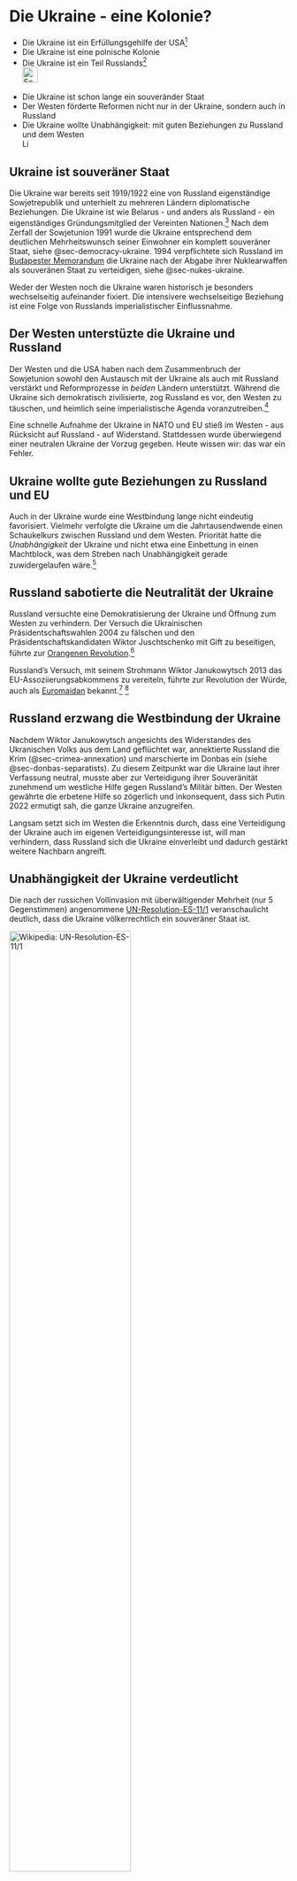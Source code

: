 # Die Ukraine - eine Kolonie? {#sec-colonies-ukraine}

::: {.callout-caution title="Myth"}
- Die Ukraine ist ein Erfüllungsgehilfe der USA[^colonies-ukraine-5]
- Die Ukraine ist eine polnische Kolonie
- Die Ukraine ist ein Teil Russlands[^colonies-ukraine-8]
[<br>![Search for topic in EUvsDisinfo](../all_common_img/EUvsDisinfo_400x240.jpg){height=2em}](https://euvsdisinfo.eu/disinformation-cases/?text=colonies%20ukraine&sort=relevance)
:::

::: {.callout-tip title="Truth"}
- Die Ukraine ist schon lange ein souveränder Staat
- Der Westen förderte Reformen nicht nur in der Ukraine, sondern auch in Russland
- Die Ukraine wollte Unabhängigkeit: mit guten Beziehungen zu Russland und dem Westen
[<br>![Link zu Wikipedia](../all_common_img/Wikipedia.png){height=1em}](https://de.wikipedia.org/wiki/Ukraine)
:::


## Ukraine ist souveräner Staat

Die Ukraine war bereits seit 1919/1922 eine von Russland eigenständige Sowjetrepublik und unterhielt zu mehreren Ländern diplomatische Beziehungen. Die Ukraine ist wie Belarus - und anders als Russland - ein eigenständiges Gründungsmitglied der Vereinten Nationen.[^colonies-ukraine-1]  Nach dem Zerfall der Sowjetunion 1991 wurde die Ukraine entsprechend dem deutlichen Mehrheitswunsch seiner Einwohner ein komplett souveräner Staat, siehe @sec-democracy-ukraine. 1994 verpflichtete sich Russland im [Budapester Memorandum](https://de.wikipedia.org/wiki/Budapester_Memorandum) die Ukraine nach der Abgabe ihrer Nuklearwaffen als souveränen Staat zu verteidigen, siehe @sec-nukes-ukraine. 

Weder der Westen noch die Ukraine waren historisch je besonders wechselseitig aufeinander fixiert. Die intensivere wechselseitige Beziehung ist eine Folge von Russlands imperialistischer Einflussnahme.


## Der Westen unterstüzte die Ukraine und Russland

Der Westen und die USA haben nach dem Zusammenbruch der Sowjetunion sowohl den Austausch mit der Ukraine als auch mit Russland verstärkt und Reformprozesse in _beiden_ Ländern unterstützt.  Während die Ukraine sich demokratisch zivilisierte, zog Russland es vor, den Westen zu täuschen, und heimlich seine imperialistische Agenda voranzutreiben.[^colonies-ukraine-4]

Eine schnelle Aufnahme der Ukraine in NATO und EU stieß im Westen - aus Rücksicht auf Russland - auf Widerstand. Stattdessen wurde überwiegend einer neutralen Ukraine der Vorzug gegeben. Heute wissen wir: das war ein Fehler.


## Ukraine wollte gute Beziehungen zu Russland und EU

Auch in der Ukraine wurde eine Westbindung lange nicht eindeutig favorisiert. Vielmehr verfolgte die Ukraine um die Jahrtausendwende einen Schaukelkurs zwischen Russland und dem Westen. Priorität hatte die _Unabhängigkeit_ der Ukraine und nicht etwa eine Einbettung in einen Machtblock, was dem Streben nach Unabhängigkeit gerade zuwidergelaufen wäre.[^colonies-ukraine-3]


## Russland sabotierte die Neutralität der Ukraine

Russland versuchte eine Demokratisierung der Ukraine und Öffnung zum Westen zu verhindern. Der Versuch die Ukrainischen Präsidentschaftswahlen 2004 zu fälschen und den Präsidentschaftskandidaten Wiktor Juschtschenko mit Gift zu beseitigen, führte zur [Orangenen Revolution](https://de.wikipedia.org/wiki/Orange_Revolution).[^colonies-ukraine-2]

Russland's Versuch, mit seinem Strohmann Wiktor Janukowytsch 2013 das EU-Assoziierungsabkommens zu vereiteln, führte zur Revolution der Würde, auch als [Euromaidan](https://de.wikipedia.org/wiki/Euromaidan) bekannt.[^colonies-ukraine-6] [^colonies-ukraine-7]


## Russland erzwang die Westbindung der Ukraine

Nachdem Wiktor Janukowytsch angesichts des Widerstandes des Ukranischen Volks aus dem Land geflüchtet war, annektierte Russland die Krim (@sec-crimea-annexation) und marschierte im Donbas ein (siehe @sec-donbas-separatists). Zu diesem Zeitpunkt war die Ukraine laut ihrer Verfassung neutral, musste aber zur Verteidigung ihrer Souveränität zunehmend um westliche Hilfe gegen Russland's Militär bitten. Der Westen gewährte die erbetene Hilfe so zögerlich und inkonsequent, dass sich Putin 2022 ermutigt sah, die ganze Ukraine anzugreifen.

Langsam setzt sich im Westen die Erkenntnis durch, dass eine Verteidigung der Ukraine auch im eigenen Verteidigungsinteresse ist, will man verhindern, dass Russland sich die Ukraine einverleibt und dadurch gestärkt weitere Nachbarn angreift.


## Unabhängigkeit der Ukraine verdeutlicht

Die nach der russichen Vollinvasion mit überwältigender Mehrheit (nur 5 Gegenstimmen) angenommene [UN-Resolution-ES-11/1](https://de.wikipedia.org/wiki/Resolution_ES-11/1_der_UN-Generalversammlung) veranschaulicht deutlich, dass die Ukraine völkerrechtlich ein souveräner Staat ist. 

[![Wikipedia: UN-Resolution-ES-11/1](UN-Resolution-ES-11-1.de.jpg){width="66%"}](https://de.wikipedia.org/wiki/Resolution_ES-11/1_der_UN-Generalversammlung)



[^colonies-ukraine-1]: Die Entwicklung der Mitgliedschaft in den Vereinten Nationen. (1945). UNRIC - Regionales Informationszentrum der Vereinten Nationen. [https://unric.org/de/entwicklung-mitgliedschaft/](https://unric.org/de/entwicklung-mitgliedschaft/)

[^colonies-ukraine-2]: Eduard Klein (2005) Orange Revolution Ukraine 2004, Landeszentrale für politische Bildung Baden-Würtemberg. [https://osteuropa.lpb-bw.de/orange-revolution-ukraine](https://osteuropa.lpb-bw.de/orange-revolution-ukraine)

[^colonies-ukraine-3]: Juri Durkot (2005) DER SCHWIERIGE BALANCEAKT ZWISCHEN EUROPA UND RUSSLAND - Europäische Perspektiven der Ukraine. DER BÜRGER IM STAAT 55. Jahrgang Heft 4, S. 186 - 190.  [https://www.buergerundstaat.de/4_05/bis04_05.pdf#page=28](https://www.buergerundstaat.de/4_05/bis04_05.pdf#page=28)

[^colonies-ukraine-4]: Peter W. Schulze (2005) RUSSLAND UNTER PUTIN Good-bye Putin. DER BÜRGER IM STAAT 55. Jahrgang Heft 4, S. 208-215. [https://www.buergerundstaat.de/4_05/bis04_05.pdf#page=50](https://www.buergerundstaat.de/4_05/bis04_05.pdf#page=50)

[^colonies-ukraine-5]:  Gerhard Simon (2023) Die Ukraine wird von Amerika gesteuert. In: N. Pryhornytska, K. Pavlova, ed. Ukraine im Fokus. Propaganda erkennen, Fakten verstehen. Berlin: CRISP.

[^colonies-ukraine-6]:  Steffen Dobbert  (2022). Ukraine verstehen, Kapitel 14: "Der unbändige Wille einer Nation: Volksaufstand der Würde und Euromaidan-Revolution". Klett-Cotta.

[^colonies-ukraine-7]:  Der Euromaidan und die Folgen. (2023) Bundeszentrale für politische Bildung.  [https://www.bpb.de/kurz-knapp/taegliche-dosis-politik/542894/der-euromaidan-und-die-folgen/](https://www.bpb.de/kurz-knapp/taegliche-dosis-politik/542894/der-euromaidan-und-die-folgen/)

[^colonies-ukraine-8]: Nico Lange (2024) Aber die NATO! 10 populäre Mythen über Putins Krieg gegen die Ukraine, Kapitel 8. Münchener Sicherheitskonferenz, Zeitenwende on tour.  [https://securityconference.org/assets/user_upload/MSC_Aber_die_NATO_10_Mythen.pdf#page=32](https://securityconference.org/assets/user_upload/MSC_Aber_die_NATO_10_Mythen.pdf#page=32)
